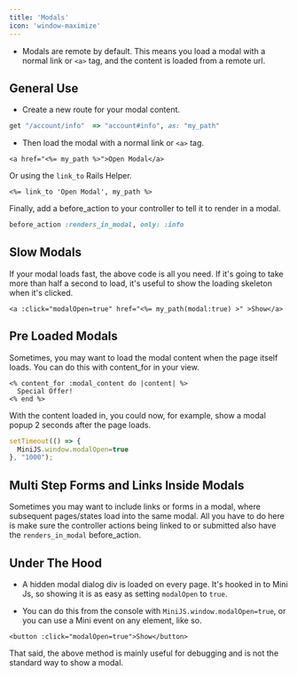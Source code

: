 ```yaml
---
title: 'Modals'
icon: 'window-maximize'
---
```


* Modals are remote by default. This means you load a modal with a normal link or `<a>` tag, and the content is loaded from a remote url.

## General Use

* Create a new route for your modal content.

```ruby
get "/account/info"  => "account#info", as: "my_path"
```

* Then load the modal with a normal link or `<a>` tag.

```erb
<a href="<%= my_path %>">Open Modal</a>
```

Or using the `link_to` Rails Helper.

```erb
<%= link_to 'Open Modal', my_path %>
```

Finally, add a before\_action to your controller to tell it to render in a modal.

```ruby
before_action :renders_in_modal, only: :info
```

## Slow Modals

If your modal loads fast, the above code is all you need. If it's going to take more than half a second to load, it's useful to show the loading skeleton when it's clicked.

```erb
<a :click="modalOpen=true" href="<%= my_path(modal:true) >" >Show</a>
```

## Pre Loaded Modals

Sometimes, you may want to load the modal content when the page itself loads. You can do this with content\_for in your view.

```erb
<% content_for :modal_content do |content| %>
  Special Offer!
<% end %>
```

With the content loaded in, you could now, for example, show a modal popup 2 seconds after the page loads.

```javascript
setTimeout(() => {
  MiniJS.window.modalOpen=true
}, "1000");
```

## Multi Step Forms and Links Inside Modals

Sometimes you may want to include links or forms in a modal, where subsequent pages/states load into the same modal. All you have to do here is make sure the controller actions being linked to or submitted also have the `renders_in_modal` before\_action.

## Under The Hood

* A hidden modal dialog div is loaded on every page. It's hooked in to Mini Js, so showing it is as easy as setting `modalOpen` to `true`.

* You can do this from the console with `MiniJS.window.modalOpen=true`, or you can use a Mini event on any element, like so.

```
<button :click="modalOpen=true">Show</button>
```

That said, the above method is mainly useful for debugging and is not the standard way to show a modal.